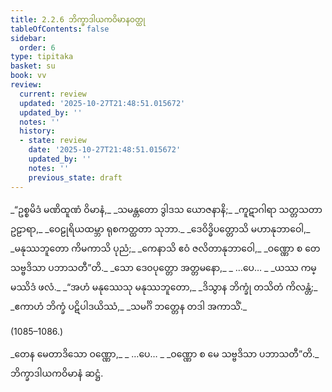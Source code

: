 ```yaml
---
title: 2.2.6 ဘိက္ခာဒါယကဝိမာနဝတ္ထု
tableOfContents: false
sidebar:
  order: 6
type: tipitaka
basket: su
book: vv
review:
  current: review
  updated: '2025-10-27T21:48:51.015672'
  updated_by: ''
  notes: ''
  history:
  - state: review
    date: '2025-10-27T21:48:51.015672'
    updated_by: ''
    notes: ''
    previous_state: draft
---
```



<ReviewStatus review={frontmatter.review} showDetails={true} />

<HypothesisAnnotation frontmatter={frontmatter} />

<DynamicBreadcrumb />

<Division number="1081" book="vv" e="ch" v="19" p="99">

<Paragraph number="927" type="verses" book="vv">
_“ဥစ္စမိဒံ မဏိထူဏံ ဝိမာနံ,_  
_သမန္တတော ဒွါဒသ ယောဇနာနိ;_  
_ကူဋာဂါရာ သတ္တသတာ ဥဠာရာ,_  
_ဝေဠုရိယထမ္ဘာ ရုစကတ္ထတာ သုဘာ._  

</Paragraph>

</Division>
<Division number="1082" book="vv" e="ch" v="19" p="99">

<Paragraph number="928" type="verses" book="vv">
_ဒေဝိဒ္ဓိပတ္တောသိ မဟာနုဘာဝေါ,_  
_မနုဿဘူတော ကိမကာသိ ပုညံ;_  
_ကေနာသိ ဧဝံ ဇလိတာနုဘာဝေါ,_  
_ဝဏ္ဏော စ တေ သဗ္ဗဒိသာ ပဘာသတီ”တိ._  

</Paragraph>

</Division>
<Division number="1083" book="vv" e="ch" v="19" p="99">

<Paragraph number="929" type="verses" book="vv">
_သော ဒေဝပုတ္တော အတ္တမနော,_  
_ …ပေ… _  
_ယဿ ကမ္မဿိဒံ ဖလံ._  

</Paragraph>

</Division>
<Division number="1084" book="vv" e="ch" v="19" p="99">

<Paragraph number="930" type="verses" book="vv">
_“အဟံ မနုဿေသု မနုဿဘူတော,_  
_ဒိသွာန ဘိက္ခုံ တသိတံ ကိလန္တံ;_  
_ဧကာဟံ ဘိက္ခံ ပဋိပါဒယိဿံ,_  
_သမင်္ဂိ ဘတ္တေန တဒါ အကာသိံ._  


(1085–1086.)
</Paragraph>

<Paragraph number="931" type="verses" book="vv">
_တေန မေတာဒိသော ဝဏ္ဏော,_  
_ …ပေ… _  
_ဝဏ္ဏော စ မေ သဗ္ဗဒိသာ ပဘာသတီ”တိ._  


</Paragraph>
</Division>

<Paragraph number="932" type="center" book="vv">
ဘိက္ခာဒါယကဝိမာနံ ဆဋ္ဌံ.
</Paragraph>